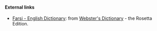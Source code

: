 ==== External links====
*[http://www.websters-online-dictionary.org/definition/Farsi-english/ Farsi - English Dictionary]: from [http://www.websters-online-dictionary.org/ Webster's Dictionary] - the Rosetta Edition.